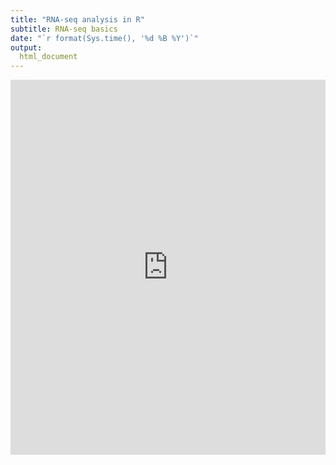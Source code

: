 ```yaml
---
title: "RNA-seq analysis in R"
subtitle: RNA-seq basics
date: "`r format(Sys.time(), '%d %B %Y')`"
output: 
  html_document
---
```


<iframe 
    src="https://docs.google.com/gview?url=https://raw.githubusercontent.com/mblue9/RNAseq-R_testing/master/slides/RNASeq_basics.pdf&embedded=true" 
    scrolling="yes" 
    style="width:100%; height:600px;" 
    frameborder="0">
</iframe>


